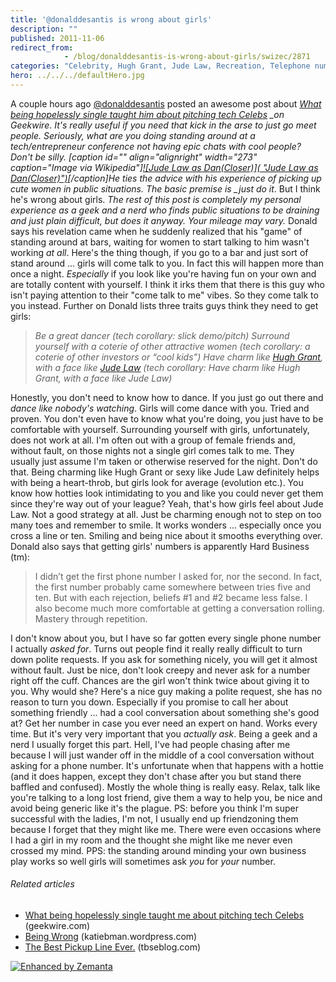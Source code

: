 ```yaml
---
title: '@donalddesantis is wrong about girls'
description: ""
published: 2011-11-06
redirect_from: 
            - /blog/donalddesantis-is-wrong-about-girls/swizec/2871
categories: "Celebrity, Hugh Grant, Jude Law, Recreation, Telephone number, Uncategorized"
hero: ../../../defaultHero.jpg
---
```

A couple hours ago [@donalddesantis](https://twitter.com/#!/donalddesantis) posted an awesome post about _[What being hopelessly single taught him about pitching tech Celebs](http://www.geekwire.com/2011/hopelessly-single-taught-pitching-tech-celebs) \_on Geekwire_. _It&#x27;s really useful if you need that kick in the arse to just go meet people. Seriously, what are you doing standing around at a tech/entrepreneur conference not having epic chats with cool people? Don&#x27;t be silly. \[caption id=&quot;&quot; align=&quot;alignright&quot; width=&quot;273&quot; caption=&quot;Image via Wikipedia&quot;][![Jude Law as Dan(Closer)]( "Jude Law as Dan(Closer)")](http://en.wikipedia.org/wiki/File:Jude_Law_as_Dan%28Closer%29.jpg)\[/caption]He ties the advice with his experience of picking up cute women in public situations. The basic premise is \_just do it_. But I think he&#x27;s wrong about girls. _The rest of this post is completely my personal experience as a geek and a nerd who finds public situations to be draining and just plain difficult, but does it anyway. Your mileage may vary._ Donald says his revelation came when he suddenly realized that his &quot;game&quot; of standing around at bars, waiting for women to start talking to him wasn&#x27;t working _at all_. Here&#x27;s the thing though, if you go to a bar and just sort of stand around ... girls will come talk to you. In fact this will happen more than once a night. _Especially_ if you look like you&#x27;re having fun on your own and are totally content with yourself. I think it irks them that there is this guy who isn&#x27;t paying attention to their &quot;come talk to me&quot; vibes. So they come talk to you instead. Further on Donald lists three traits guys think they need to get girls:

> _Be a great dancer (tech corollary: slick demo/pitch)_ _Surround yourself with a coterie of other attractive women (tech corollary: a coterie of other investors or “cool kids”)_ _Have charm like [Hugh Grant](http://www.rottentomatoes.com/celebrity/hugh_grant "Hugh Grant"), with a face like [Jude Law](http://www.rottentomatoes.com/celebrity/jude_law "Jude Law") (tech corollary: Have charm like Hugh Grant, with a face like Jude Law)_

Honestly, you don&#x27;t need to know how to dance. If you just go out there and _dance like nobody&#x27;s watching_. Girls will come dance with you. Tried and proven. You don&#x27;t even have to know what you&#x27;re doing, you just have to be comfortable with yourself. Surrounding yourself with girls, unfortunately, does not work at all. I&#x27;m often out with a group of female friends and, without fault, on those nights not a single girl comes talk to me. They usually just assume I&#x27;m taken or otherwise reserved for the night. Don&#x27;t do that. Being charming like Hugh Grant or sexy like Jude Law definitely helps with being a heart-throb, but girls look for average (evolution etc.). You know how hotties look intimidating to you and like you could never get them since they&#x27;re way out of your league? Yeah, that&#x27;s how girls feel about Jude Law. Not a good strategy at all. Just be charming enough not to step on too many toes and remember to smile. It works wonders ... especially once you cross a line or ten. Smiling and being nice about it smooths everything over. Donald also says that getting girls&#x27; numbers is apparently Hard Business (tm):

> I didn’t get the first phone number I asked for, nor the second. In fact, the first number probably came somewhere between tries five and ten. But with each rejection, beliefs #1 and #2 became less false. I also become much more comfortable at getting a conversation rolling. Mastery through repetition.

I don&#x27;t know about you, but I have so far gotten every single phone number I actually _asked for_. Turns out people find it really really difficult to turn down polite requests. If you ask for something nicely, you will get it almost without fault. Just be nice, don&#x27;t look creepy and never ask for a number right off the cuff. Chances are the girl won&#x27;t think twice about giving it to you. Why would she? Here&#x27;s a nice guy making a polite request, she has no reason to turn you down. Especially if you promise to call her about something friendly ... had a cool conversation about something she&#x27;s good at? Get her number in case you ever need an expert on hand. Works every time. But it&#x27;s very very important that you _actually ask_. Being a geek and a nerd I usually forget this part. Hell, I&#x27;ve had people chasing after me because I will just wander off in the middle of a cool conversation without asking for a phone number. It&#x27;s unfortunate when that happens with a hottie (and it does happen, except they don&#x27;t chase after you but stand there baffled and confused). Mostly the whole thing is really easy. Relax, talk like you&#x27;re talking to a long lost friend, give them a way to help you, be nice and avoid being generic like it&#x27;s the plague. PS: before you think I&#x27;m super successful with the ladies, I&#x27;m not, I usually end up friendzoning them because I forget that they might like me. There were even occasions where I had a girl in my room and the thought she might like me never even crossed my mind. PPS: the standing around minding your own business play works so well girls will sometimes ask _you_ for _your_ number.

###### Related articles

- [What being hopelessly single taught me about pitching tech Celebs](http://www.geekwire.com/2011/hopelessly-single-taught-pitching-tech-celebs) (geekwire.com)
- [Being Wrong](http://katiebman.wordpress.com/2011/11/05/being-wrong/) (katiebman.wordpress.com)
- [The Best Pickup Line Ever.](http://www.tbseblog.com/2011/11/02/the-best-pickup-line-ever/) (tbseblog.com)

[![Enhanced by Zemanta](http://img.zemanta.com/zemified_e.png?x-id=c96c2d1c-fd76-4689-9f9b-3a3d8d4d31dd)](http://www.zemanta.com/ "Enhanced by Zemanta")
